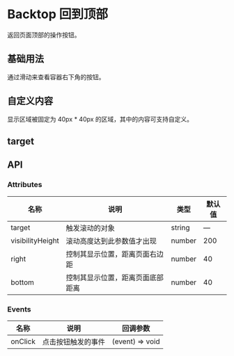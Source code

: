 # Backtop 回到顶部


返回页面顶部的操作按钮。

## 基础用法

通过滑动来查看容器右下角的按钮。

<CodeBlock name="BacktopBasic">
  <BacktopBasic />
</CodeBlock>

## 自定义内容

显示区域被固定为 40px * 40px 的区域，其中的内容可支持自定义。

<CodeBlock name="BacktopContent">
  <BacktopContent />
</CodeBlock>

## target

<CodeBlock name="BacktopTarget">
  <BacktopTarget />
</CodeBlock>

## API

### Attributes

| 名称             | 说明                             | 类型   | 默认值 |
| ---------------- | -------------------------------- | ------ | ------ |
| target           | 触发滚动的对象                   | string | —      |
| visibilityHeight | 滚动高度达到此参数值才出现       | number | 200    |
| right            | 控制其显示位置，距离页面右边距   | number | 40     |
| bottom           | 控制其显示位置，距离页面底部距离 | number | 40     |

### Events

| 名称    | 说明               | 回调参数        |
| ------- | ------------------ | --------------- |
| onClick | 点击按钮触发的事件 | (event) => void |